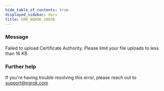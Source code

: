 ```yaml
---
hide_table_of_contents: true
displayed_sidebar: docs
title: ERR_NGROK_10030
---
```




### Message

Failed to upload Certificate Authority. Please limit your file uploads to less than 16 KB.

<ErrorDetails error="err_ngrok_10030" />

### Further help

If you're having trouble resolving this error, please reach out to [support@ngrok.com](mailto:support@ngrok.com?subject=Help%20with%20ERR_NGROK_10030)

